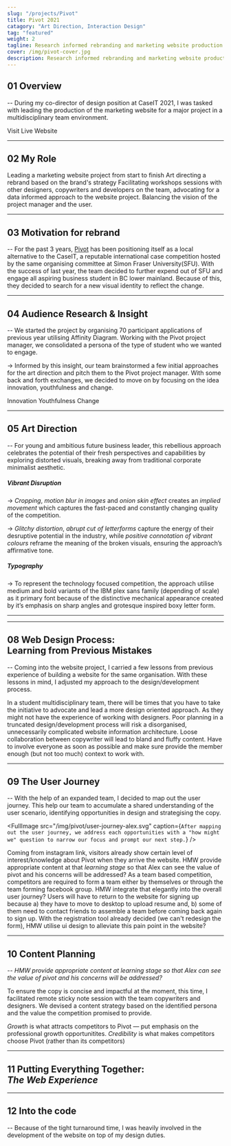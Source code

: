 ```yaml
---
slug: "/projects/Pivot"
title: Pivot 2021
catagory: "Art Direction, Interaction Design"
tag: "featured"
weight: 2
tagline: Research informed rebranding and marketing website production for a BC based business competition experience
cover: /img/pivot-cover.jpg
description: Research informed rebranding and marketing website production for a BC based business competition experience
---
```


## 01 Overview

-- During my co-director of design position at CaseIT 2021, I was tasked with leading the production of the marketing website for a major project in a multidisciplinary team environment.

<ProjectInfo>
  <ProjectInfoItem
    fieldName="Skills"
    value="Art Direction, Visual Design, Interaction Design, Web Development"
  />
  <ProjectInfoItem fieldName="Duration" value="1 month" />
  <ProjectInfoItem fieldName="Tools" value="Figma, ReactJS" />
  <ProjectInfoItem
    fieldName="Team"
    value="Amena Salman, Jasmeet Kaur, Denzel Tjokroardi"
  />
</ProjectInfo>

<ResourceLink url="https://pivot.caseit.org">Visit Live Website</ResourceLink>

---

## 02 My Role

<ListLayout noPadding>
  <ListItem>Leading a marketing website project from start to finish</ListItem>
  <ListItem>Art directing a rebrand based on the brand's strategy</ListItem>
  <ListItem>
    Facilitating workshops sessions with other designers, copywriters and
    developers on the team, advocating for a data informed approach to the
    website project.
  </ListItem>
  <ListItem>Balancing the vision of the project manager and the user.</ListItem>
</ListLayout>

---

## 03 Motivation for rebrand

-- For the past 3 years, [Pivot](https://pivot.caseit.org) has been positioning itself as a local alternative to the CaseIT, a reputable international case competition hosted by the same organising committee at Simon Fraser University(SFU). With the success of last year, the team decided to further expend out of SFU and engage all aspiring business student in BC lower mainland. Because of this, they decided to search for a new visual identity to reflect the change.

<FullImage
  src="/img/pivot/pivot-hall.jpg"
  alt="Competitor Workshop session from pivot 2020, taken by Cody Leung"
  caption="Competitor Workshop session from pivot 2020, taken by Cody Leung"
/>

---

## 04 Audience Research & Insight

-- We started the project by organising 70 participant applications of previous year utilising Affinity Diagram. Working with the Pivot project manager, we consolidated a persona of the type of student who we wanted to engage.

<FullImage src="/img/pivot/persona-alex.jpg" alt="Driven Competitor persona" />

<!-- Among the responses we found the following insights captured our imagination. -->

-> Informed by this insight, our team brainstormed a few initial approaches for the art direction and pitch them to the Pivot project manager. With some back and forth exchanges, we decided to move on by focusing on the idea innovation, youthfulness and change.

<ListLayout noPadding secondary label="Brand attributes">
  <ListItem>Innovation</ListItem>
  <ListItem>Youthfulness</ListItem>
  <ListItem>Change</ListItem>
</ListLayout>

---

## 05 Art Direction

-- For young and ambitious future business leader, this rebellious approach celebrates the potential of their fresh perspectives and capabilities by exploring distorted visuals, breaking away from traditional corporate minimalist aesthetic.

<FullImage
  src="/img/pivot/ad-moodboard.jpg"
  alt="Art direction moodboard"
  noPadding
/>

##### Vibrant Disruption

-> _Cropping_, _motion blur in images_ and _onion skin effect_ creates an _implied movement_ which captures the fast-paced and constantly changing quality of the competition.

-> _Glitchy distortion_, _abrupt cut of letterforms_ capture the energy of their desruptive potential in the industry, while _positive connotation of vibrant colours_ reframe the meaning of the broken visuals, ensuring the approach’s affirmative tone.

<FullImage src="/img/pivot/ad-font.jpg" alt="Art direction typography" />

##### Typography

-> To represent the technology focused competition, the approach utilise medium and bold variants of the IBM plex sans family (depending of scale) as it primary font because of the distinctive mechanical appearance created by it’s emphasis on sharp angles and grotesque inspired boxy letter form.

---

<FullImage
  src="/img/pivot/application-social.jpg"
  alt="Application - social media"
  caption="Art direction application on Instagram posts"
/>

<HalfImage
  src="/img/pivot/application-editorial-3.jpg"
  alt="Application - social media"
  noPadding
/>

<HalfImage
  src="/img/pivot/application-editorial-2.jpg"
  alt="Application - Editorial"
  noPadding
  secondary
/>

<FullImage
  src="/img/pivot/application-editorial-1.jpg"
  alt="Application - Editorial"
  noPadding
  caption="Art direction application on sponsorship package"
/>

---

## 08 Web Design Process: <br/> Learning from Previous Mistakes

-- Coming into the website project, I carried a few lessons from previous experience of building a website for the same organisation. With these lessons in mind, I adjusted my approach to the design/development process.

<ListLayout noPadding label="My Learnings">
  <ListItem>
    In a student multidisciplinary team, there will be times that you have to
    take the initiative to advocate and lead a more design oriented approach. As
    they might not have the experience of working with designers.
  </ListItem>
  <ListItem>
    Poor planning in a truncated design/development process will risk a
    disorganised, unnecessarily complicated website information architecture.
  </ListItem>
  <ListItem>
    Loose collaboration between copywriter will lead to bland and fluffy
    content. Have to involve everyone as soon as possible and make sure provide
    the member enough (but not too much) context to work with.
  </ListItem>
</ListLayout>

---

## 09 The User Journey

-- With the help of an expanded team, I decided to map out the user journey. This help our team to accumulate a shared understanding of the user scenario, identifying opportunities in design and strategising the copy.

<FullImage
  src="/img/pivot/user-journey-alex.svg"
  caption={`After mapping out the user journey, we address each opportunities with a "how might we" question to narrow our focus and prompt our next step.`}
/>

<ListLayout noPadding label="User Journey Key Insights" full>
  <ListItem heading="1. State of incoming visitors">
    Coming from instagram link, visitors already show certain level of
    interest/knowledge about Pivot when they arrive the website. HMW provide
    appropriate content at that <em>learning stage</em> so that Alex can see the
    value of pivot and his concerns will be addressed?
  </ListItem>
  <ListItem heading="2. Visitors might not have a Team">
    As a team based competition, competitors are required to form a team either
    by themselves or through the team forming facebook group. HMW integrate that
    elegantly into the overall user journey?
  </ListItem>
  <ListItem heading="3. Pain Point: Re-visiting Website for Signup">
    Users will have to return to the website for signing up because a) they have
    to move to desktop to upload resume and, b) some of them need to contact
    friends to assemble a team before coming back again to sign up. With the
    registration tool already decided (we can't redesign the form), HMW utilise
    ui design to alleviate this pain point in the website?
  </ListItem>
</ListLayout>

---

## 10 Content Planning

-- <em>HMW provide appropriate content at learning stage
so that Alex can see the value of pivot and his concerns will be addressed?</em>

To ensure the copy is concise and impactful at the moment, this time, I facilitated remote sticky note session with the team copywriters and designers.
We devised a content strategy based on the identified persona and the value the competition promised to provide.

<FullImage
  src="/img/pivot/content-planning.jpg"
  alt="content planning"
  caption="Remote Affinity Diagram Session"
/>

<ListLayout noPadding label="Content Strategy">
  <ListItem>
    <em>Growth</em> is what attracts competitors to Pivot — put emphasis on the
    professional growth opportunitites.
  </ListItem>
  <ListItem>
    <em>Credibility</em> is what makes competitors choose Pivot (rather than its
    competitors)
  </ListItem>
</ListLayout>

---

## 11 Putting Everything Together: <br/> <em>The Web Experience</em>

---

## 12 Into the code

-- Because of the tight turnaround time, I was heavily involved in the development of the website on top of my design duties.
